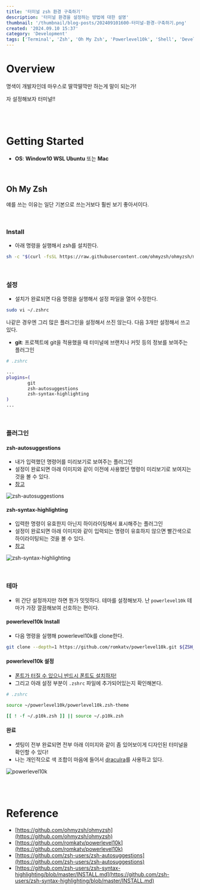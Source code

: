 ```yaml
---
title: '터미널 zsh 환경 구축하기'
description: '터미널 환경을 설정하는 방법에 대한 설명'
thumbnail: '/thumbnail/blog-posts/202409101600-터미널-환경-구축하기.png'
created: '2024.09.10 15:37'
category: 'Development'
tags: ['Terminal', 'Zsh', 'Oh My Zsh', 'Powerlevel10k', 'Shell', 'Development Environment', 'CLI', 'Ubuntu', 'macOS']
---
```


# Overview

명색이 개발자인데 마우스로 딸깍딸깍만 하는게 말이 되는가!

자 설정해보자 터미널!!

<br />
<br />

# Getting Started

* **OS**: **Window10 WSL Ubuntu** 또는 **Mac**

<br />

## Oh My Zsh

얘를 쓰는 이유는 일단 기본으로 쓰는거보다 훨씬 보기 좋아서이다.

<br />

### Install

* 아래 명령을 실행해서 zsh를 설치한다.

```bash
sh -c "$(curl -fsSL https://raw.githubusercontent.com/ohmyzsh/ohmyzsh/master/tools/install.sh)"
```

<br />

### 설정

* 설치가 완료되면 다음 명령을 실행해서 설정 파일을 열어 수정한다.

```bash
sudo vi ~/.zshrc
```

나같은 경우엔 그리 많은 플러그인을 설정해서 쓰진 않는다. 다음 3개만 설정해서 쓰고 있다.
* **git**: 프로젝트에 git을 적용했을 때 터미널에 브랜치나 커밋 등의 정보를 보여주는 플러그인

```bash
# .zshrc

...
plugins=(
        git
        zsh-autosuggestions
        zsh-syntax-highlighting
)
...
```

<br />

### 플러그인

#### zsh-autosuggestions

* 내가 입력했던 명령어를 미리보기로 보여주는 플러그인
* 설정이 완료되면 아래 이미지와 같이 이전에 사용했던 명령이 미리보기로 보여지는 것을 볼 수 있다.
* [참고](https://github.com/zsh-users/zsh-autosuggestions)

![zsh-autosuggestions](/images/blog-posts/202409101600-터미널-zsh-환경-구축하기/zsh-autosuggestions.png)

#### zsh-syntax-highlighting

* 입력한 명령이 유효한지 아닌지 하이라이팅해서 표시해주는 플러그인
* 설정이 완료되면 아래 이미지와 같이 입력되는 명령이 유효하지 않으면 빨간색으로 하이라이팅되는 것을 볼 수 있다.
* [참고](https://github.com/zsh-users/zsh-syntax-highlighting/blob/master/INSTALL.md)

![zsh-syntax-highlighting](/images/blog-posts/202409101600-터미널-zsh-환경-구축하기/zsh-syntax-highlighting.png)

<br />

### 테마

* 위 간단 설정까지만 하면 뭔가 밋밋하다. 테마를 설정해보자. 난 `powerlevel10k` 테마가 가장 깔끔해보여 선호하는 편이다.

#### powerlevel10k Install

* 다음 명령을 실행해 powerlevel10k를 clone한다.

```bash
git clone --depth=1 https://github.com/romkatv/powerlevel10k.git ${ZSH_CUSTOM:-$HOME/.oh-my-zsh/custom}/themes/powerlevel10k
```

#### powerlevel10k 설정

* [폰트가 터질 수 있으니 반드시 폰트도 설치하자!](https://github.com/romkatv/powerlevel10k?tab=readme-ov-file#fonts)
* 그리고 아래 설정 부분이 `.zshrc` 파일에 추가되어있는지 확인해본다.

```bash
# .zshrc

source ~/powerlevel10k/powerlevel10k.zsh-theme

[[ ! -f ~/.p10k.zsh ]] || source ~/.p10k.zsh
```

#### 완료

* 셋팅이 전부 완료되면 전부 아래 이미지와 같이 좀 있어보이게 디자인된 터미널을 확인할 수 있다!
* 나는 개인적으로 색 조합이 마음에 들어서 [draculra](https://draculatheme.com/zsh)를 사용하고 있다.

![powerlevel10k](/images/blog-posts/202409101600-터미널-zsh-환경-구축하기/powerlevel10k.png)

<br />
<br />

# Reference

* [https://github.com/ohmyzsh/ohmyzsh](https://github.com/ohmyzsh/ohmyzsh)
* [https://github.com/romkatv/powerlevel10k](https://github.com/romkatv/powerlevel10k)
* [https://github.com/zsh-users/zsh-autosuggestions](https://github.com/zsh-users/zsh-autosuggestions)
* [https://github.com/zsh-users/zsh-syntax-highlighting/blob/master/INSTALL.md](https://github.com/zsh-users/zsh-syntax-highlighting/blob/master/INSTALL.md)
